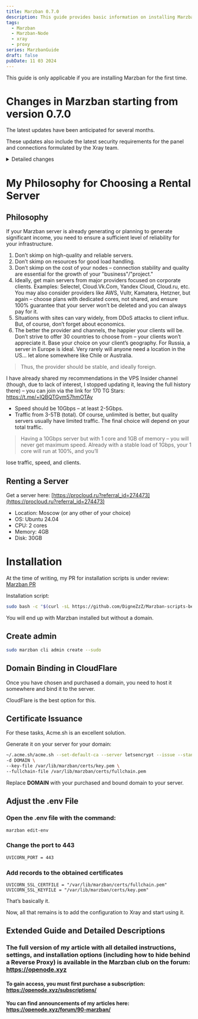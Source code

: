 ```yaml
---
title: Marzban 0.7.0
description: This guide provides basic information on installing Marzban according to the official repository.
tags:
  - Marzban
  - Marzban-Node
  - xray
  - proxy
series: MarzbanGuide
draft: false
pubDate: 11 03 2024
---
```


This guide is only applicable if you are installing Marzban for the first time.

# Changes in Marzban starting from version 0.7.0

The latest updates have been anticipated for several months.

These updates also include the latest security requirements for the panel and connections formulated by the Xray team.

<details>
  <summary>Detailed changes</summary>

🚀 Enhancements

-   **telegramBot:** Add onhold timeoute ([3c2bbed](https://github.com/Gozargah/Marzban/commit/3c2bbed23563f58aadae846e3ae2951ac24a0973))
-   Add address list support in hosts ([e80e119](https://github.com/Gozargah/Marzban/commit/e80e119ee8ce83e093927a1ac4b0cb241ef00112))
-   **subscription:** Add settings template for clash ([94a3f28](https://github.com/Gozargah/Marzban/commit/94a3f28198d317ae9f5f9cb8c7c4ade1da79f5ee))
-   **subscription:** Sync splithttp with 1.8.23 version ([d0c16a1](https://github.com/Gozargah/Marzban/commit/d0c16a1b2978bcd645b6605e84895e8e9c1e7b92))
-   SQLALCHEMY\_POOL\_SIZE and SQLIALCHEMY\_MAX\_OVERFLOW variables ([cea7f2f](https://github.com/Gozargah/Marzban/commit/cea7f2f70692f84b39a5c0eadf0edf766de6b020))
-   Variables to set jobs interval JOB\_CORE\_HEALTH\_CHECK\_INTERVAL JOB\_RECORD\_NODE\_USAGES\_INTERVAL JOB\_RECORD\_USER\_USAGES\_INTERVAL JOB\_REVIEW\_USERS\_INTERVAL JOB\_SEND\_NOTIFICATIONS\_INTERVAL ([2d50bf9](https://github.com/Gozargah/Marzban/commit/2d50bf94ff9baa27977cbf1e5e311d005eb99ee8))
-   Add node selection for logs in CoreSettingsModal.tsx ([b4dbba7](https://github.com/Gozargah/Marzban/commit/b4dbba7f75087ebb38cf46bf69c2377a219f1134))
-   Add duplicate host functionality in HostsDialog ([48b91c2](https://github.com/Gozargah/Marzban/commit/48b91c2aafb0197ed70c70623379c61c53101988))
-   Add up and down icons for reordering hosts ([1a3c0a0](https://github.com/Gozargah/Marzban/commit/1a3c0a040f4d719901d1ee216bb25a6450fb8db7))
-   Add Whitelist of IPs/hosts to disable login notifications ([b6d2658](https://github.com/Gozargah/Marzban/commit/b6d2658e56e075e841a6ca190c440bf8045327d5))
-   **api:** Adding the ability to calculate the consumption of admin users ([c2c98b7](https://github.com/Gozargah/Marzban/commit/c2c98b76b919d88353ab922753caaae72af0c214))
-   Add noise to hosts ([7d738cd](https://github.com/Gozargah/Marzban/commit/7d738cdd854eca1dda914a005f838c28604ef21e))
-   Add support for splithttp new variables ([2a7636a](https://github.com/Gozargah/Marzban/commit/2a7636a85bd13efd1fd17ca75a9cda7d5bdcd85c))
-   Add Transport RAW support ([8942abe](https://github.com/Gozargah/Marzban/commit/8942abee7a0a14460e798614f1524c4fd749261c))

 🩹 Fixes

-   Enforce SSL requirement for public access [XTLS/Xray-core#3884](https://github.com/XTLS/Xray-core/pull/3884) ([e60e54f](https://github.com/Gozargah/Marzban/commit/e60e54f55c6ea7f84f9f9c6024368d78935b790d))
-   **subscription:** Sending currect sorting for different v2rayng version ([5c5503d](https://github.com/Gozargah/Marzban/commit/5c5503d8b9dac538d8840ce4688ed89299530115))
-   Tgbot user protocol edit bug ([ef82864](https://github.com/Gozargah/Marzban/commit/ef828648f1f419c13362928358393669e02d3cb6))
-   Tgbot user reset usage error ([92fdeef](https://github.com/Gozargah/Marzban/commit/92fdeef7ff7be977b98159a9dac556bd4886c37f))
-   Add doc to db crud ([48a5ad2](https://github.com/Gozargah/Marzban/commit/48a5ad22717e6923d88b3b449c2813e6ae436eb5))
-   Tgbot links error when on\_hold is null ([d69fac6](https://github.com/Gozargah/Marzban/commit/d69fac63d793b325c0bf816ec07ab95412a71537))
-   **subscription:** Remove user-agent for sing-box and clash ([ff03e3a](https://github.com/Gozargah/Marzban/commit/ff03e3afce52f4953aaa7d971e0524903d0f1bfb))
-   Single str port for v2ray-json ([8f0c909](https://github.com/Gozargah/Marzban/commit/8f0c9095ea98ccd0d469a04974a9bc99d77d5d18))
-   Some minor fix of on\_hold status in telegram-bot ([cf98e95](https://github.com/Gozargah/Marzban/commit/cf98e95ccf69eff84fd5042747ff67021800fa56))
-   Catch error if settings template not found' ([582b2bb](https://github.com/Gozargah/Marzban/commit/582b2bba61b6461bb9d15e7fabede803e3539676))
-   **config:** Corrupting the hosts' data ([6483e42](https://github.com/Gozargah/Marzban/commit/6483e42df85ddc461e0eb9c8c4546a949f72e571))
-   Update user status doc ([3fb46c1](https://github.com/Gozargah/Marzban/commit/3fb46c1bbd4b12e6966829122389aedbd7bd7471))
-   Some frontend bugs ([2f2cbd1](https://github.com/Gozargah/Marzban/commit/2f2cbd1b3eb73d11f34de781c570701300e7afb8))
-   **subscription:** Separate http and none header settings ([e4bd603](https://github.com/Gozargah/Marzban/commit/e4bd603e135f4bb231f67ec2ce22473c6ffb0f94))
-   **subscription:** Separate http and h2 settings ([2260d28](https://github.com/Gozargah/Marzban/commit/2260d285b012beff45de500d3e3737b4504a3efb))
-   **subscription:** Multi mode for grpc ([a2ba2c0](https://github.com/Gozargah/Marzban/commit/a2ba2c009fb8f99ac3bfb8641763f200d6511c54))
-   **subscription:** Singbox ws ignore wsSettings ([c02ef96](https://github.com/Gozargah/Marzban/commit/c02ef96fe55def332c8fa14430fe8acb48ee368f))
-   **subscription:** Using wrong variable in settings ([70dfb6d](https://github.com/Gozargah/Marzban/commit/70dfb6d7e162952111f62675be673b4d4f6c3e83))
-   **subscription:** Prevent making noneSettings as a security setting ([87dca23](https://github.com/Gozargah/Marzban/commit/87dca230b611c0c86f00c9ec9b66bde77a2bf9b3))
-   False config as external config ([c63f95a](https://github.com/Gozargah/Marzban/commit/c63f95a7c2c2f34a16df679dd0593a5f94570e68))
-   **subscription:** Prevent making network\_setting for reality ([fb77570](https://github.com/Gozargah/Marzban/commit/fb7757077801e104203a1ec372b775eb6e5715ed))
-   **subscription:** Disable shuffle temporary to prevent sending wrong data ([e7d6756](https://github.com/Gozargah/Marzban/commit/e7d6756bb3e8d6e558769340326ae18356adae5d))
-   **splithttp:** Default value for splithttp ([aa664a2](https://github.com/Gozargah/Marzban/commit/aa664a28acdd2d3af8894c7a14d689ea69e9cc3e))
-   NOTIFY\_DAYS\_LEFT ([530649d](https://github.com/Gozargah/Marzban/commit/530649d6957b4f57fef10d19c82395a67c37f7ba))
-   Pydantic error on user.links ([25c07ac](https://github.com/Gozargah/Marzban/commit/25c07ac5a25c2b8deb167a2c0012954ba5066bdd))
-   Remove RANDOMIZE\_SUBSCRIPTION\_CONFIGS ([cb7aa7a](https://github.com/Gozargah/Marzban/commit/cb7aa7a8d5d6669f54ed44a56f2d4bc72b7ac28b))
-   **subscription:** Use deepcopy to avoid conflict ([f7d20b6](https://github.com/Gozargah/Marzban/commit/f7d20b672c242a3153af830baf5e6e40200eb582))
-   Marzban-cli compatible with python3.8 ([f3e6197](https://github.com/Gozargah/Marzban/commit/f3e6197454e70cf4db2dbd3ce8d3f61ec703d8a8))
-   Prevent error on login when request.client is None ([d77eb30](https://github.com/Gozargah/Marzban/commit/d77eb30cca48e6f01a9307596dc03522d3eb59ac))
-   **subscription:** Vless flow and tcp header fix ([7a0a9ca](https://github.com/Gozargah/Marzban/commit/7a0a9ca4f6d14672cf069d4df20576907595e783))
-   Subscription display in Hiddify in user\_subscription ([5169810](https://github.com/Gozargah/Marzban/commit/516981062612fea44736dd4460e1ab389d42956d))
-   Revoke subscription not updating xray config in telegram bot ([791a7f2](https://github.com/Gozargah/Marzban/commit/791a7f2f0845bc1b1a5b95f76b40832b86aef4f7))
-   Change outbound tag to proxy in v2ray custom config ([eb84a09](https://github.com/Gozargah/Marzban/commit/eb84a09da41ec9266080366d5cb6715bebde2400))
-   Prevent duplicated names in clash ([e37a3da](https://github.com/Gozargah/Marzban/commit/e37a3da5207df048f71970875fa126733f769241))
-   **subscription:** Vless flow and tcp header fix ([efc55ac](https://github.com/Gozargah/Marzban/commit/efc55ac3181a3f44c6e79d677b8c138f1d489566))
-   **subscription:** Tcp no tls empty header type ([241d823](https://github.com/Gozargah/Marzban/commit/241d823460059714077a718a45f4cd646f77ba32))
-   Some api bugs ([a10745d](https://github.com/Gozargah/Marzban/commit/a10745dfb1a119bdbbb0db0f76fa4d0bae2c5875))
-   Prevent passing unexpected variables to generate\_subscription ([f1395ee](https://github.com/Gozargah/Marzban/commit/f1395ee93253fbd7801ccb74119cc6afebbe3105))
-   Avoid creating dict with every request and remove external check ([47d8336](https://github.com/Gozargah/Marzban/commit/47d8336dc48a6336173152e84d65eb320585bd98))
-   Wrong spell for ALLOWED\_ORIGINS ([f0a7e21](https://github.com/Gozargah/Marzban/commit/f0a7e2187329c1689d31d34e95e59efc81f1d393))
-   Node\_user\_usages problem ([68dab4c](https://github.com/Gozargah/Marzban/commit/68dab4cd1092c9e452e8bcca151c40b8ec0f6bad))
-   Node\_usage error ([1332c7a](https://github.com/Gozargah/Marzban/commit/1332c7ab0b06d43054d986d8d28e5bc10eac5e80))
-   Shity refactor (using wrong admin for by field) ([d7281c2](https://github.com/Gozargah/Marzban/commit/d7281c2c84b47aa6e8fddea287f7001c9b1702da))
-   Refactor validate\_dates function (avoid writing duplicate code) ([aea3273](https://github.com/Gozargah/Marzban/commit/aea3273cd7c327d9870c435cb6a6c3d0741737d0))
-   Telegram bot not sending user limit result ([0ebbff3](https://github.com/Gozargah/Marzban/commit/0ebbff30520fb0d5cfbf45f5ca15031fe9cc6bb4))
-   **db:** Noise settings migration ([#1352](https://github.com/Gozargah/Marzban/pull/1352))
-   **hosts:** Check noise exist ([dcc9fd9](https://github.com/Gozargah/Marzban/commit/dcc9fd9e224a24c7b11e7047770d7799ab898136))
-   **subscription:** Remove network field for sing-box ([f9c15a1](https://github.com/Gozargah/Marzban/commit/f9c15a1e61309351fb8935fd8e34eaef51c3f265))
-   **Subscription:** Correctly build list of proxy remarks for clash config ([#1357](https://github.com/Gozargah/Marzban/pull/1357))
-   **config:** Http and allyes ([bc81290](https://github.com/Gozargah/Marzban/commit/bc81290e3e1454759cca8b38e2b52f35b2e1cba5))
-   Clash-meta unexpected keyword argument 'remark' ([9d49a11](https://github.com/Gozargah/Marzban/commit/9d49a11d2381dd72ee6ef199d3cf23e73f4b81f0))
-   **subscription:** H3 transport ([a930ed4](https://github.com/Gozargah/Marzban/commit/a930ed41260857cca7726170db70afaa55ad62aa))
-   Add DASHBOARD\_PATH as vites' base url in dev environment ([327e79a](https://github.com/Gozargah/Marzban/commit/327e79afaeadac6b04d6084cf03577273a8bf28a))
-   Circular import ([75bcdd9](https://github.com/Gozargah/Marzban/commit/75bcdd98825b4d44a206e78871a9d3cd81af0dfb))

 💅 Refactors

-   **api:** ⚠️ Added router to APIs ([cf6d8ac](https://github.com/Gozargah/Marzban/commit/cf6d8ac13c854f6b3e335fcc1a24ac57c0d5468a))
-   **admin-endpoints:** ⚠️ Refactor admin endpoints and add new two get admin depends ([e87e15b](https://github.com/Gozargah/Marzban/commit/e87e15bc28dc432c06ff9b52a1cd74c845ccbc74))
-   **node-endpoints:** ⚠️ Refactor node endpoints and add new two node depends ([cf4472b](https://github.com/Gozargah/Marzban/commit/cf4472b46fbf6d6985cdcc9f04e1ea10e3125901))
-   **system-endpoints:** ⚠️ Refactor system endpoints ([d631db5](https://github.com/Gozargah/Marzban/commit/d631db54e4f7aabdc58f545536025efb8a56f876))
-   **core-endpoints:** ⚠️ Refactor core endpoints ([ee341cb](https://github.com/Gozargah/Marzban/commit/ee341cb88003c92982bb8ef785d45af584bc6994))
-   **usertemplates-endpoints:** ⚠️ Refactor user templates endpoints ([6918f7f](https://github.com/Gozargah/Marzban/commit/6918f7fa09e460a123578266920113037637e3c2))
-   **home-endpoints:** ⚠️ Refactor home endpoints ([36532a9](https://github.com/Gozargah/Marzban/commit/36532a97916a8e7a7d046e162effb9c9aabf5432))
-   **sub-endpoints:** ⚠️ Refactor sub endpoints ([215bf32](https://github.com/Gozargah/Marzban/commit/215bf32d5974ff1b9c5eda62c29cc22fcc4ec33b))
-   **user:** ⚠️ Refactor user api and fix validate dates ([b551447](https://github.com/Gozargah/Marzban/commit/b5514472e82240edbd232830ba0c45b8fa253f12))
-   Merge moveUpHost and moveDownHost into moveHostPosition ([eb8bf54](https://github.com/Gozargah/Marzban/commit/eb8bf5444c06639f482467bc4df5d1e9fea37778))
-   **OnlineBadge:** Clean up code and optimize badge color logic ([603cf3d](https://github.com/Gozargah/Marzban/commit/603cf3d76cd8e337ac331a736054f1e96b8dbe8e))

 📖 Documentation

-   V2ray and sing-box template docs ([1f0d8dd](https://github.com/Gozargah/Marzban/commit/1f0d8dd30ab4eea962c5dba9934135f074d5a65c))
-   Add supported network for sing-box and v2ray ([4209ef4](https://github.com/Gozargah/Marzban/commit/4209ef477443b7909e27ccbbdb2662f3d46c2856))

 🏡 Chore

-   **subscription:** Use usion instead of dynamic type ([d19f567](https://github.com/Gozargah/Marzban/commit/d19f567b56d07cdf9d6c29453d9224dccbbcd922))
-   **subscription:** Customizeable config detail for v2ray- json and sing-box ([68a7936](https://github.com/Gozargah/Marzban/commit/68a79364fbc348ae5482c80709e2a2c1e94045e4))
-   **subscription:** Use fsring instead of if else ([9b6741a](https://github.com/Gozargah/Marzban/commit/9b6741af0bc7f3c9f9b99330efa8805e2f65a4c7))
-   **subscription:** Using deepcopy instead of copy ([d5822b7](https://github.com/Gozargah/Marzban/commit/d5822b7b710d5ae1325ed781ecd4e88859941106))
-   Fix env value ([a287147](https://github.com/Gozargah/Marzban/commit/a28714769ba6bd9fd6514a212641dfed25b29cd1))
-   Remove MASTER\_SERVER\_USAGE\_RATIO" ([8695b8c](https://github.com/Gozargah/Marzban/commit/8695b8c644c034a31a6cd2caaca5e3162d2d9fd7))
-   Remove Box Shadow CSS class, Change "Host" to "Master" in CoreSettingsModal.tsx ([eac8f06](https://github.com/Gozargah/Marzban/commit/eac8f062848e7c86b4954834c0b98ee165366e79))
-   Change login white list name ([ae5b6a6](https://github.com/Gozargah/Marzban/commit/ae5b6a68e4102cc8ebb6833f0b2e1677993aa34f))
-   Move home page route to routers module ([d87fee5](https://github.com/Gozargah/Marzban/commit/d87fee5ccc4c6c2cd94300f52ff83ea2d408368f))
-   **subscription:** Dialer outbound maker ([30201ba](https://github.com/Gozargah/Marzban/commit/30201ba5f606c6c40cfa05ca7603a173a0391b4a))

 ⚠️ Breaking Changes

-   **api:** ⚠️ Added router to APIs ([cf6d8ac](https://github.com/Gozargah/Marzban/commit/cf6d8ac13c854f6b3e335fcc1a24ac57c0d5468a))
-   **admin-endpoints:** ⚠️ Refactor admin endpoints and add new two get admin depends ([e87e15b](https://github.com/Gozargah/Marzban/commit/e87e15bc28dc432c06ff9b52a1cd74c845ccbc74))
-   **node-endpoints:** ⚠️ Refactor node endpoints and add new two node depends ([cf4472b](https://github.com/Gozargah/Marzban/commit/cf4472b46fbf6d6985cdcc9f04e1ea10e3125901))
-   **system-endpoints:** ⚠️ Refactor system endpoints ([d631db5](https://github.com/Gozargah/Marzban/commit/d631db54e4f7aabdc58f545536025efb8a56f876))
-   **core-endpoints:** ⚠️ Refactor core endpoints ([ee341cb](https://github.com/Gozargah/Marzban/commit/ee341cb88003c92982bb8ef785d45af584bc6994))
-   **usertemplates-endpoints:** ⚠️ Refactor user templates endpoints ([6918f7f](https://github.com/Gozargah/Marzban/commit/6918f7fa09e460a123578266920113037637e3c2))
-   **home-endpoints:** ⚠️ Refactor home endpoints ([36532a9](https://github.com/Gozargah/Marzban/commit/36532a97916a8e7a7d046e162effb9c9aabf5432))
-   **sub-endpoints:** ⚠️ Refactor sub endpoints ([215bf32](https://github.com/Gozargah/Marzban/commit/215bf32d5974ff1b9c5eda62c29cc22fcc4ec33b))
-   **user:** ⚠️ Refactor user api and fix validate dates ([b551447](https://github.com/Gozargah/Marzban/commit/b5514472e82240edbd232830ba0c45b8fa253f12))

More details here: **https://github.com/Gozargah/Marzban/releases/tag/v0.7.0**

</details>

# My Philosophy for Choosing a Rental Server

## Philosophy

If your Marzban server is already generating or planning to generate significant income, you need to ensure a sufficient level of reliability for your infrastructure.
1. Don’t skimp on high-quality and reliable servers.
2. Don’t skimp on resources for good load handling.
3. Don’t skimp on the cost of your nodes – connection stability and quality are essential for the growth of your "business"/"project."
4. Ideally, get main servers from major providers focused on corporate clients. Examples: Selectel, Cloud.Vk.Com, Yandex Cloud, Cloud.ru, etc.
You may also consider providers like AWS, Vultr, Kamatera, Hetzner, but again – choose plans with dedicated cores, not shared, and ensure 100% guarantee that your server won’t be deleted and you can always pay for it.
5. Situations with sites can vary widely, from DDoS attacks to client influx. But, of course, don’t forget about economics.
6. The better the provider and channels, the happier your clients will be. Don’t strive to offer 30 countries to choose from – your clients won’t appreciate it. Base your choice on your client’s geography. For Russia, a server in Europe is ideal. Very rarely will anyone need a location in the US… let alone somewhere like Chile or Australia.

> Thus, the provider should be stable, and ideally foreign.

I have already shared my recommendations in the VPS Insider channel (though, due to lack of interest, I stopped updating it, leaving the full history there) – you can join via the link for 170 TG Stars: https://t.me/+lQBQTGym57hmOTAy

- Speed should be 10Gbps – at least 2-5Gbps. 
- Traffic from 3-5TB (total). Of course, unlimited is better, but quality servers usually have limited traffic. The final choice will depend on your total traffic.

> Having a 10Gbps server but with 1 core and 1GB of memory – you will never get maximum speed. Already with a stable load of 1Gbps, your 1 core will run at 100%, and you’ll

 lose traffic, speed, and clients.

## Renting a Server

Get a server here: [https://procloud.ru?referral_id=274473](https://procloud.ru?referral_id=274473)

- Location: Moscow (or any other of your choice)
- OS: Ubuntu 24.04
- CPU: 2 cores
- Memory: 4GB
- Disk: 30GB

# Installation

At the time of writing, my PR for installation scripts is under review: [Marzban PR](https://github.com/Gozargah/Marzban-scripts/pull/29)

Installation script:

```bash
sudo bash -c "$(curl -sL https://github.com/DigneZzZ/Marzban-scripts-beta/raw/main/marzban.sh)" @ install --database mariadb
```

You will end up with Marzban installed but without a domain.

## Create admin 

```bash
sudo marzban cli admin create --sudo
```

## Domain Binding in CloudFlare

Once you have chosen and purchased a domain, you need to host it somewhere and bind it to the server.

CloudFlare is the best option for this.

## Certificate Issuance

For these tasks, Acme.sh is an excellent solution.

Generate it on your server for your domain:

```bash
~/.acme.sh/acme.sh --set-default-ca --server letsencrypt --issue --standalone \
-d DOMAIN \
--key-file /var/lib/marzban/certs/key.pem \
--fullchain-file /var/lib/marzban/certs/fullchain.pem
```

Replace **DOMAIN** with your purchased and bound domain to your server.

## Adjust the .env File

### Open the .env file with the command:

```bash
marzban edit-env
```

### Change the port to 443
```bash
UVICORN_PORT = 443
```

### Add records to the obtained certificates

```shell
UVICORN_SSL_CERTFILE = "/var/lib/marzban/certs/fullchain.pem"
UVICORN_SSL_KEYFILE = "/var/lib/marzban/certs/key.pem"
```

That’s basically it.

Now, all that remains is to add the configuration to Xray and start using it.

## Extended Guide and Detailed Descriptions

### The full version of my article with all detailed instructions, settings, and installation options (including how to hide behind a Reverse Proxy) is available in the Marzban club on the forum: https://openode.xyz

#### To gain access, you must first purchase a subscription: https://openode.xyz/subscriptions/

#### You can find announcements of my articles here: https://openode.xyz/forum/90-marzban/
